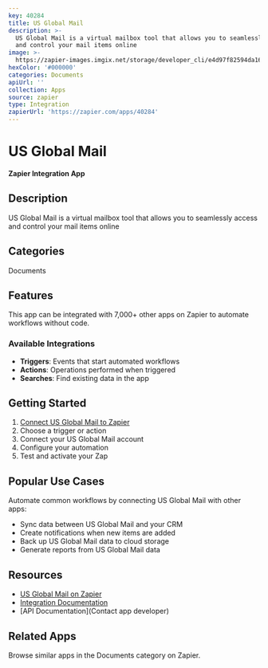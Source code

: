 ```yaml
---
key: 40284
title: US Global Mail
description: >-
  US Global Mail is a virtual mailbox tool that allows you to seamlessly access
  and control your mail items online
image: >-
  https://zapier-images.imgix.net/storage/developer_cli/e4d97f82594da16bf6f5dbb2a3ef6be7.png?auto=format%2Ccompress&ixlib=python-3.0.0&q=50
hexColor: '#000000'
categories: Documents
apiUrl: ''
collection: Apps
source: zapier
type: Integration
zapierUrl: 'https://zapier.com/apps/40284'
---
```

# US Global Mail

**Zapier Integration App**

## Description

US Global Mail is a virtual mailbox tool that allows you to seamlessly access and control your mail items online

## Categories

Documents

## Features

This app can be integrated with 7,000+ other apps on Zapier to automate workflows without code.

### Available Integrations

- **Triggers**: Events that start automated workflows
- **Actions**: Operations performed when triggered
- **Searches**: Find existing data in the app

## Getting Started

1. [Connect US Global Mail to Zapier](https://zapier.com/apps/40284)
2. Choose a trigger or action
3. Connect your US Global Mail account
4. Configure your automation
5. Test and activate your Zap

## Popular Use Cases

Automate common workflows by connecting US Global Mail with other apps:

- Sync data between US Global Mail and your CRM
- Create notifications when new items are added
- Back up US Global Mail data to cloud storage
- Generate reports from US Global Mail data

## Resources

- [US Global Mail on Zapier](https://zapier.com/apps/40284)
- [Integration Documentation](https://zapier.com/apps/40284/integrations)
- [API Documentation](Contact app developer)

## Related Apps

Browse similar apps in the Documents category on Zapier.
